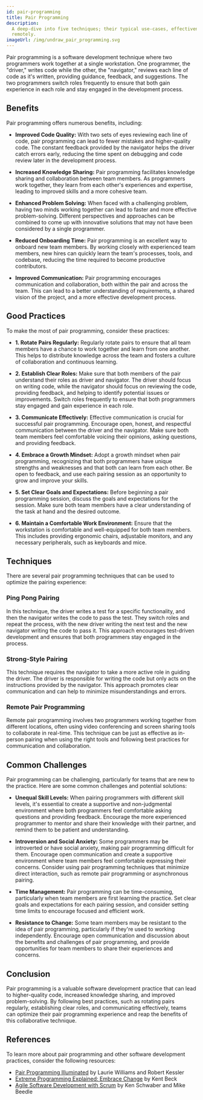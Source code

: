 ```yaml
---
id: pair-programming
title: Pair Programming
description:
  A deep-dive into five techniques; their typical use-cases, effectiveness and how to practice these techniques
  remotely.
imageUrl: /img/undraw_pair_programming.svg
---
```



<div className="text--center margin-bottom--lg">
  <PairProgrammingImage width="80%" height="300px" />
</div>

Pair programming is a software development technique where two programmers work together at a single workstation. One
programmer, the "driver," writes code while the other, the "navigator," reviews each line of code as it's written,
providing guidance, feedback, and suggestions. The two programmers switch roles frequently to ensure that both gain
experience in each role and stay engaged in the development process.

## Benefits

Pair programming offers numerous benefits, including:

- **Improved Code Quality:** With two sets of eyes reviewing each line of code, pair programming can lead to fewer
  mistakes and higher-quality code. The constant feedback provided by the navigator helps the driver catch errors early,
  reducing the time spent on debugging and code review later in the development process.

- **Increased Knowledge Sharing:** Pair programming facilitates knowledge sharing and collaboration between team
  members. As programmers work together, they learn from each other's experiences and expertise, leading to improved
  skills and a more cohesive team.

- **Enhanced Problem Solving:** When faced with a challenging problem, having two minds working together can lead to
  faster and more effective problem-solving. Different perspectives and approaches can be combined to come up with
  innovative solutions that may not have been considered by a single programmer.

- **Reduced Onboarding Time:** Pair programming is an excellent way to onboard new team members. By working closely with
  experienced team members, new hires can quickly learn the team's processes, tools, and codebase, reducing the time
  required to become productive contributors.

- **Improved Communication:** Pair programming encourages communication and collaboration, both within the pair and
  across the team. This can lead to a better understanding of requirements, a shared vision of the project, and a more
  effective development process.

## Good Practices

To make the most of pair programming, consider these practices:

- **1. Rotate Pairs Regularly:** Regularly rotate pairs to ensure that all team members have a chance to work together
  and learn from one another. This helps to distribute knowledge across the team and fosters a culture of collaboration
  and continuous learning.

- **2. Establish Clear Roles:** Make sure that both members of the pair understand their roles as driver and navigator.
  The driver should focus on writing code, while the navigator should focus on reviewing the code, providing feedback,
  and helping to identify potential issues or improvements. Switch roles frequently to ensure that both programmers stay
  engaged and gain experience in each role.

- **3. Communicate Effectively:** Effective communication is crucial for successful pair programming. Encourage open,
  honest, and respectful communication between the driver and the navigator. Make sure both team members feel
  comfortable voicing their opinions, asking questions, and providing feedback.

- **4. Embrace a Growth Mindset:** Adopt a growth mindset when pair programming, recognizing that both programmers have
  unique strengths and weaknesses and that both can learn from each other. Be open to feedback, and use each pairing
  session as an opportunity to grow and improve your skills.

- **5. Set Clear Goals and Expectations:** Before beginning a pair programming session, discuss the goals and
  expectations for the session. Make sure both team members have a clear understanding of the task at hand and the
  desired outcome.

- **6. Maintain a Comfortable Work Environment:** Ensure that the workstation is comfortable and well-equipped for both
  team members. This includes providing ergonomic chairs, adjustable monitors, and any necessary peripherals, such as
  keyboards and mice.

## Techniques

There are several pair programming techniques that can be used to optimize the pairing experience:

### Ping Pong Pairing

In this technique, the driver writes a test for a specific functionality, and then the navigator writes the code to pass
the test. They switch roles and repeat the process, with the new driver writing the next test and the new navigator
writing the code to pass it. This approach encourages test-driven development and ensures that both programmers stay
engaged in the process.

### Strong-Style Pairing

This technique requires the navigator to take a more active role in guiding the driver. The driver is responsible for
writing the code but only acts on the instructions provided by the navigator. This approach promotes clear communication
and can help to minimize misunderstandings and errors.

### Remote Pair Programming

Remote pair programming involves two programmers working together from different locations, often using video
conferencing and screen sharing tools to collaborate in real-time. This technique can be just as effective as in-person
pairing when using the right tools and following best practices for communication and collaboration.

## Common Challenges

Pair programming can be challenging, particularly for teams that are new to the practice. Here are some common
challenges and potential solutions:

- **Unequal Skill Levels:** When pairing programmers with different skill levels, it's essential to create a supportive
  and non-judgmental environment where both programmers feel comfortable asking questions and providing feedback.
  Encourage the more experienced programmer to mentor and share their knowledge with their partner, and remind them to
  be patient and understanding.

- **Introversion and Social Anxiety:** Some programmers may be introverted or have social anxiety, making pair
  programming difficult for them. Encourage open communication and create a supportive environment where team members
  feel comfortable expressing their concerns. Consider using pair programming techniques that minimize direct
  interaction, such as remote pair programming or asynchronous pairing.

- **Time Management:** Pair programming can be time-consuming, particularly when team members are first learning the
  practice. Set clear goals and expectations for each pairing session, and consider setting time limits to encourage
  focused and efficient work.

- **Resistance to Change:** Some team members may be resistant to the idea of pair programming, particularly if they're
  used to working independently. Encourage open communication and discussion about the benefits and challenges of pair
  programming, and provide opportunities for team members to share their experiences and concerns.

## Conclusion

Pair programming is a valuable software development practice that can lead to higher-quality code, increased knowledge
sharing, and improved problem-solving. By following best practices, such as rotating pairs regularly, establishing clear
roles, and communicating effectively, teams can optimize their pair programming experience and reap the benefits of this
collaborative technique.

## References

To learn more about pair programming and other software development practices, consider the following resources:

- [Pair Programming Illuminated](https://amzn.to/40K7gmW) by Laurie Williams and Robert Kessler
- [Extreme Programming Explained: Embrace Change](https://amzn.to/40HRNDW) by Kent Beck
- [Agile Software Development with Scrum](https://amzn.to/43604mC) by Ken Schwaber and Mike Beedle

